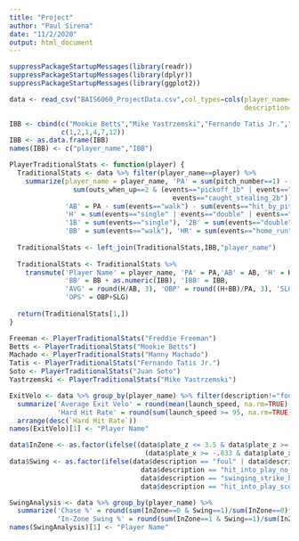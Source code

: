 ---
title: "Project"
author: "Paul Sirena"
date: "11/2/2020"
output: html_document
---

```{r echo=FALSE}
suppressPackageStartupMessages(library(readr))
suppressPackageStartupMessages(library(dplyr))
suppressPackageStartupMessages(library(ggplot2))
```

```{r Data, echo=FALSE,warning=FALSE}
data <- read_csv("BAIS6060_ProjectData.csv",col_types=cols(player_name=col_factor(),events=col_factor(),
                                                           description=col_factor(),launch_speed=col_double()))
```

```{r IBB Data, echo=FALSE,warning=FALSE}
IBB <- cbind(c("Mookie Betts","Mike Yastrzemski","Fernando Tatis Jr.","Manny Machado","Freddie Freeman","Juan Soto"),
             c(1,2,1,4,7,12))
IBB <- as.data.frame(IBB)
names(IBB) <- c("player_name","IBB")
```


```{r Traditional Stats Function, echo=FALSE}
PlayerTraditionalStats <- function(player) {
  TraditionalStats <- data %>% filter(player_name==player) %>%
    summarize(player_name = player_name, 'PA' = sum(pitch_number==1) - 
                sum(outs_when_up==2 & (events=="pickoff_1b" | events=="pickoff_caught_stealing_2b" | 
                                         events=="caught_stealing_2b")), 
              'AB' = PA - sum(events=="walk") - sum(events=="hit_by_pitch") - sum(events=="sac_fly"),
              'H' = sum(events=="single" | events=="double" | events=="triple" | events=="home_run"), 
              '1B' = sum(events=="single"), '2B' = sum(events=="double"), '3B' = sum(events=="triple"), 'HR' = sum(events=="home_run"),
              'BB' = sum(events=="walk"), 'HR' = sum(events=="home_run"))
  
  TraditionalStats <- left_join(TraditionalStats,IBB,"player_name")
  
  TraditionalStats <- TraditionalStats %>%
    transmute('Player Name' = player_name, 'PA' = PA,'AB' = AB, 'H' = H, '1B' = `1B`, '2B' = `2B`, '3B' = `3B`, 'HR' = HR,
              'BB' = BB + as.numeric(IBB), 'IBB' = IBB, 
              'AVG' = round(H/AB, 3), 'OBP' = round((H+BB)/PA, 3), 'SLG' = round((`1B`+2*`2B`+3*`3B`+4*HR)/AB, 3),
              'OPS' = OBP+SLG)
  
  return(TraditionalStats[1,])
}
```

```{r Player Stats}
Freeman <- PlayerTraditionalStats("Freddie Freeman")
Betts <- PlayerTraditionalStats("Mookie Betts")
Machado <- PlayerTraditionalStats("Manny Machado")
Tatis <- PlayerTraditionalStats("Fernando Tatis Jr.")
Soto <- PlayerTraditionalStats("Juan Soto")
Yastrzemski <- PlayerTraditionalStats("Mike Yastrzemski")
```


```{r Exit Velocity Analysis}
ExitVelo <- data %>% group_by(player_name) %>% filter(description!="foul") %>%
  summarize('Average Exit Velo' = round(mean(launch_speed, na.rm=TRUE), 1), 
            'Hard Hit Rate' = round(sum(launch_speed >= 95, na.rm=TRUE) / sum(!is.na(launch_speed)) * 100, 1)) %>%
  arrange(desc(`Hard Hit Rate`))
names(ExitVelo)[1] <- "Player Name"
```

```{r Chasing Pitches}
data$InZone <- as.factor(ifelse((data$plate_z <= 3.5 & data$plate_z >= 1.5) &
                                  (data$plate_x >= -.833 & data$plate_x <= .833),1,0))
data$Swing <- as.factor(ifelse(data$description == "foul" | data$description == "hit_into_play" | data$description == "foul_tip" |
                                 data$description == "hit_into_play_no_out" | data$description == "swinging_strike" |
                                 data$description == "swinging_strike_blocked" | data$description == "foul_bunt" |
                                 data$description == "hit_into_play_score" | data$description == "missed_bunt", 1, 0))

SwingAnalysis <- data %>% group_by(player_name) %>%
  summarize('Chase %' = round(sum(InZone==0 & Swing==1)/sum(InZone==0)*100, 1),
            'In-Zone Swing %' = round(sum(InZone==1 & Swing==1)/sum(InZone==1)*100, 1)) %>% arrange(`Chase %`)
names(SwingAnalysis)[1] <- "Player Name"
```


